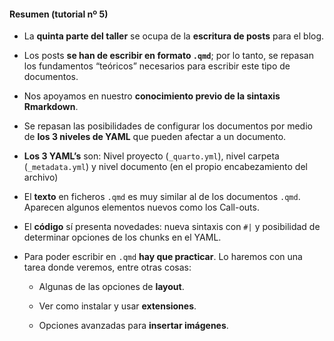 ::: {.callout-note collapse="true" appearance="default" icon="false"}
#### Resumen (tutorial nº 5)

- La **quinta parte del taller** se ocupa de la **escritura de posts** para el blog. 

- Los posts **se han de escribir en formato `.qmd`**; por lo tanto, se repasan  los fundamentos "teóricos" necesarios para escribir este tipo de documentos.

- Nos apoyamos en nuestro **conocimiento previo de la sintaxis Rmarkdown**.

- Se repasan las posibilidades de configurar los documentos por medio de **los 3 niveles de YAML** que pueden afectar a un documento.

-  **Los 3 YAML's** son: Nivel proyecto (`_quarto.yml`), nivel carpeta (`_metadata.yml`) y nivel documento (en el propio encabezamiento del archivo)

- El **texto** en ficheros `.qmd` es muy similar al de los documentos `.qmd`. Aparecen algunos elementos nuevos como los Call-outs.

- El **código** sí presenta novedades: nueva sintaxis con `#|` y posibilidad de determinar opciones de los chunks en el YAML.

- Para poder escribir en `.qmd` **hay que practicar**. Lo haremos con una tarea donde veremos, entre otras cosas:

    - Algunas de las opciones de **layout**.

    - Ver como instalar y usar **extensiones**.
    
    - Opciones avanzadas para **insertar imágenes**.


:::